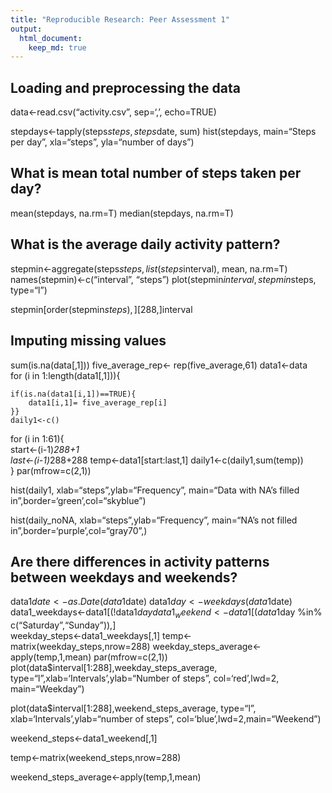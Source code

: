 ```yaml
---
title: "Reproducible Research: Peer Assessment 1"
output: 
  html_document:
    keep_md: true
---
```



## Loading and preprocessing the data

data<-read.csv("activity.csv", sep=',', echo=TRUE)

stepdays<-tapply(steps$steps, steps$date, sum)
hist(stepdays, main="Steps per day", xla="steps", yla="number of days")


## What is mean total number of steps taken per day?


mean(stepdays, na.rm=T)
median(stepdays, na.rm=T)

## What is the average daily activity pattern?


stepmin<-aggregate(steps$steps, list(steps$interval), mean, na.rm=T)
names(stepmin)<-c("interval", "steps")
plot(stepmin$interval, stepmin$steps, type="l")

stepmin[order(stepmin$steps),][288,]$interval

## Imputing missing values

sum(is.na(data[,1]))
five_average_rep<- rep(five_average,61)
data1<-data   
for (i in 1:length(data1[,1])){ 
  
    if(is.na(data1[i,1])==TRUE){
        data1[i,1]= five_average_rep[i] 
    }}
    daily1<-c()


for (i in 1:61){            
    start<-(i-1)*288+1        
    last<-(i-1)*288+288
    temp<-data1[start:last,1] 
    daily1<-c(daily1,sum(temp))  
}
par(mfrow=c(2,1))

hist(daily1, xlab="steps",ylab="Frequency",
     main="Data with NA's filled in",border='green',col="skyblue")

hist(daily_noNA, xlab="steps",ylab="Frequency",
     main="NA's not filled in",border='purple',col="gray70",)



## Are there differences in activity patterns between weekdays and weekends?
data1$date<-as.Date(data1$date)
data1$day<-weekdays(data1$date)
data1_weekdays<-data1[(!data1$day %in% c("Saturday","Sunday")),] 
data1_weekend<-data1[(data1$day %in% c("Saturday","Sunday")),]  
weekday_steps<-data1_weekdays[,1]
temp<-matrix(weekday_steps,nrow=288)
weekday_steps_average<-apply(temp,1,mean)
par(mfrow=c(2,1))
plot(data$interval[1:288],weekday_steps_average, type="l",xlab='Intervals',ylab="Number of steps",
     col='red',lwd=2, main="Weekday")

plot(data$interval[1:288],weekend_steps_average, type="l", xlab='Intervals',ylab="number of steps",
     col='blue',lwd=2,main="Weekend")


weekend_steps<-data1_weekend[,1]

temp<-matrix(weekend_steps,nrow=288)

weekend_steps_average<-apply(temp,1,mean)
